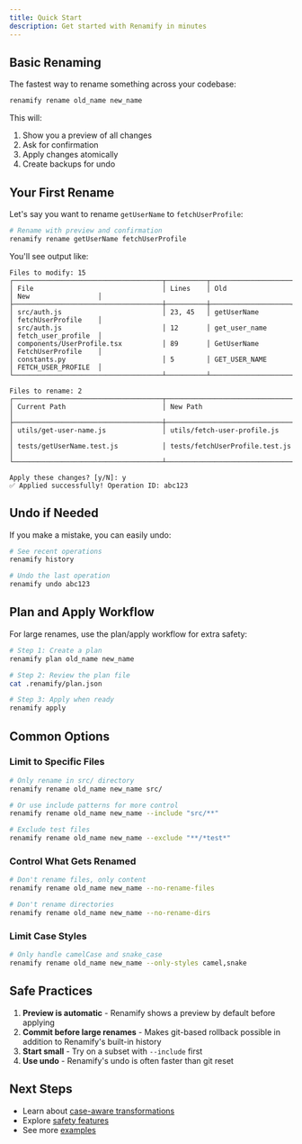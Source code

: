 ```yaml
---
title: Quick Start
description: Get started with Renamify in minutes
---
```


## Basic Renaming

The fastest way to rename something across your codebase:

```bash
renamify rename old_name new_name
```

This will:
1. Show you a preview of all changes
2. Ask for confirmation
3. Apply changes atomically
4. Create backups for undo

## Your First Rename

Let's say you want to rename `getUserName` to `fetchUserProfile`:

```bash
# Rename with preview and confirmation
renamify rename getUserName fetchUserProfile
```

You'll see output like:

```
Files to modify: 15
┌─────────────────────────────────────┬──────────┬────────────────────┬─────────────────────┐
│ File                                │ Lines    │ Old                │ New                 │
├─────────────────────────────────────┼──────────┼────────────────────┼─────────────────────┤
│ src/auth.js                         │ 23, 45   │ getUserName        │ fetchUserProfile    │
│ src/auth.js                         │ 12       │ get_user_name      │ fetch_user_profile  │
│ components/UserProfile.tsx          │ 89       │ GetUserName        │ FetchUserProfile    │
│ constants.py                        │ 5        │ GET_USER_NAME      │ FETCH_USER_PROFILE  │
└─────────────────────────────────────┴──────────┴────────────────────┴─────────────────────┘

Files to rename: 2
┌─────────────────────────────────────┬─────────────────────────────────────┐
│ Current Path                        │ New Path                            │
├─────────────────────────────────────┼─────────────────────────────────────┤
│ utils/get-user-name.js              │ utils/fetch-user-profile.js         │
│ tests/getUserName.test.js           │ tests/fetchUserProfile.test.js      │
└─────────────────────────────────────┴─────────────────────────────────────┘

Apply these changes? [y/N]: y
✅ Applied successfully! Operation ID: abc123
```

## Undo if Needed

If you make a mistake, you can easily undo:

```bash
# See recent operations
renamify history

# Undo the last operation
renamify undo abc123
```

## Plan and Apply Workflow

For large renames, use the plan/apply workflow for extra safety:

```bash
# Step 1: Create a plan
renamify plan old_name new_name

# Step 2: Review the plan file
cat .renamify/plan.json

# Step 3: Apply when ready
renamify apply
```

## Common Options

### Limit to Specific Files

```bash
# Only rename in src/ directory
renamify rename old_name new_name src/

# Or use include patterns for more control
renamify rename old_name new_name --include "src/**"

# Exclude test files
renamify rename old_name new_name --exclude "**/*test*"
```

### Control What Gets Renamed

```bash
# Don't rename files, only content
renamify rename old_name new_name --no-rename-files

# Don't rename directories
renamify rename old_name new_name --no-rename-dirs
```

### Limit Case Styles

```bash
# Only handle camelCase and snake_case
renamify rename old_name new_name --only-styles camel,snake
```

## Safe Practices

1. **Preview is automatic** - Renamify shows a preview by default before applying
2. **Commit before large renames** - Makes git-based rollback possible in addition to Renamify's built-in history
3. **Start small** - Try on a subset with `--include` first
4. **Use undo** - Renamify's undo is often faster than git reset

## Next Steps

- Learn about [case-aware transformations](/features/case-transformations)
- Explore [safety features](/features/safety)
- See more [examples](/examples)
